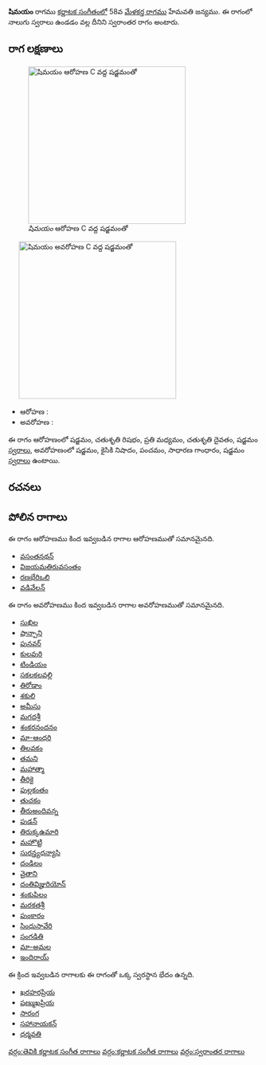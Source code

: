 {{Infobox ragam
	| name          	= షిమయం
	| synonym	    	= 
	| mela          	= 
	| chakra        	= 
	| janaka        	= 
	| type          	= స్వరాంతర
	| arohanam      	= {{svaraC|S|R2|M2|D2|S'}} 
	| avarohanam    	= {{svaraC|S'|N2|P|G2|S}}
	| jeeva         	=
	| chhaya        	=
	| nyasa         	=
	| vishesha      	= 
	| equivalent  		= 
}}
{{కర్ణాటక సంగీత రాగాలు}}
'''షిమయం''' రాగము [[కర్ణాటక సంగీతం]]లో 58వ [[మేళకర్త రాగము]] హేమవతి జన్యము.  ఈ రాగంలో నాలుగు స్వరాలు ఉండడం వల్ల దీనిని స్వరాంతర రాగం అంటారు.


==రాగ లక్షణాలు==
[[Image:shimayam_ar_kb2wiki.png|thumb|right|316px|''షిమయం'' ఆరోహణ C వద్ద షడ్జమంతో]]
	[[Image:shimayam_av_kb2wiki.png|thumb|right|316px|''షిమయం'' అవరోహణ C వద్ద షడ్జమంతో]]

* ఆరోహణ : {{svaraC|S|R2|M2|D2|S'}} 
* అవరోహణ : {{svaraC|S'|N2|P|G2|S}}

ఈ రాగం ఆరోహణంలో షడ్జమం, చతుశృతి రిషభం, ప్రతి మధ్యమం, చతుశృతి దైవతం, షడ్జమం [[స్వరాలు]], అవరోహణంలో షడ్జమం, కైసికి నిషాదం, పంచమం, సాధారణ  గాంధారం, షడ్జమం [[స్వరాలు]] ఉంటాయి.

==రచనలు==



==పోలిన రాగాలు==
ఈ రాగం ఆరోహణము కింద ఇవ్వబడిన రాగాల ఆరోహణముతో సమానమైనది.
* [[ వసంతనథన్]]
* [[విజయమతిరువసంతం]]
* [[రణభేరిఒలి]]
* [[వడివేలన్]]

ఈ రాగం అవరోహణము కింద ఇవ్వబడిన రాగాల అవరోహణముతో సమానమైనది.
* [[సుఖిల]]
* [[షాన్పాని]]
* [[పునవర్]]
* [[కులవురి]]
* [[టిండియం]]
* [[సకలకలవల్లి]]
* [[తిరోడాం]]
* [[శకులి]]
* [[అమీసు]]
* [[మగదశ్రీ]]
* [[శంకరనందనం]]
* [[మా-ఆంధరి]]
* [[తిలవకం]]
* [[తమని]]
* [[మహాత్మా]]
* [[తీరికై]]
* [[పుల్లకంతం]]
* [[తుచకం]]
* [[తీరుఅందివన్న]]
* [[ పుడన్]]
* [[తిరుక్కఉమారి]]
* [[మహొట్టి]]
* [[సురన్త్యధన్యాసి]]
* [[దండిలం]]
* [[వైతాని]]
* [[దంతివిజ్హురియోన్]]
* [[శంకుపిలం]]
* [[మరకతశ్రీ]]
* [[పుంకారం]]
* [[సింధుసావేరి]]
* [[సంగడితి]]
* [[మా-అమల]]
* [[ఇందిరాయ్]]

ఈ క్రింద ఇవ్వబడిన రాగాలకు ఈ రాగంతో ఒక్క స్వరస్థాన భేదం ఉన్నది.
* [[ఖరహరప్రియ]]
* [[షణ్ముఖప్రియ]]
* [[సారంగ]]
* [[సహానాయకన్]]
* [[ధర్మవతి]]



[[వర్గం:తెవికి కర్ణాటక సంగీత రాగాలు]]
[[వర్గం:కర్ణాటక సంగీత రాగాలు]]
[[వర్గం:స్వరాంతర రాగాలు]]
